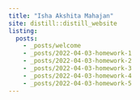 ```yaml
---
title: "Isha Akshita Mahajan"
site: distill::distill_website
listing: 
  posts: 
    - _posts/welcome
    - _posts/2022-04-03-homework-1
    - _posts/2022-04-03-homework-2
    - _posts/2022-04-03-homework-3
    - _posts/2022-04-03-homework-4
    - _posts/2022-04-03-homework-5
---
```

